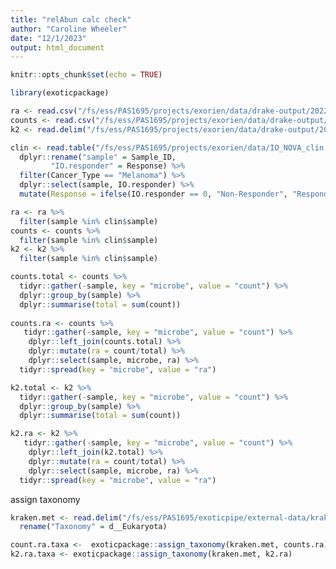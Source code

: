 ```yaml
---
title: "relAbun calc check"
author: "Caroline Wheeler"
date: "12/1/2023"
output: html_document
---
```


```r
knitr::opts_chunk$set(echo = TRUE)

library(exoticpackage)
```


```r
ra <- read.csv("/fs/ess/PAS1695/projects/exorien/data/drake-output/2022-03-16/2022-03-16_RA-with-taxonomy.csv")
counts <- read.csv("/fs/ess/PAS1695/projects/exorien/data/drake-output/2022-03-16/2022-03-16_unnormalized-microbes.csv")
k2 <- read.delim("/fs/ess/PAS1695/projects/exorien/data/drake-output/2022-03-16/k2bout.txt")

clin <- read.table("/fs/ess/PAS1695/projects/exorien/data/IO_NOVA_clin.txt", header = TRUE) %>%
  dplyr::rename("sample" = Sample_ID,
         "IO.responder" = Response) %>%
  filter(Cancer_Type == "Melanoma") %>%
  dplyr::select(sample, IO.responder) %>%
  mutate(Response = ifelse(IO.responder == 0, "Non-Responder", "Responder"))

ra <- ra %>%
  filter(sample %in% clin$sample)
counts <- counts %>%
  filter(sample %in% clin$sample)
k2 <- k2 %>%
  filter(sample %in% clin$sample)
```


```r
counts.total <- counts %>%
  tidyr::gather(-sample, key = "microbe", value = "count") %>%
  dplyr::group_by(sample) %>%
  dplyr::summarise(total = sum(count))
  
counts.ra <- counts %>%
   tidyr::gather(-sample, key = "microbe", value = "count") %>%
    dplyr::left_join(counts.total) %>%
    dplyr::mutate(ra = count/total) %>%
    dplyr::select(sample, microbe, ra) %>%
  tidyr::spread(key = "microbe", value = "ra")

k2.total <- k2 %>%
  tidyr::gather(-sample, key = "microbe", value = "count") %>%
  dplyr::group_by(sample) %>%
  dplyr::summarise(total = sum(count))

k2.ra <- k2 %>%
   tidyr::gather(-sample, key = "microbe", value = "count") %>%
    dplyr::left_join(k2.total) %>%
    dplyr::mutate(ra = count/total) %>%
    dplyr::select(sample, microbe, ra) %>%
  tidyr::spread(key = "microbe", value = "ra")
```

assign taxonomy
```r
kraken.met <- read.delim("/fs/ess/PAS1695/exoticpipe/external-data/kraken2-metaphlan-noplants.txt") %>% 
  rename("Taxonomy" = d__Eukaryota)

count.ra.taxa <-  exoticpackage::assign_taxonomy(kraken.met, counts.ra)
k2.ra.taxa <- exoticpackage::assign_taxonomy(kraken.met, k2.ra)
```


